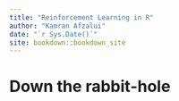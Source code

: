 ```yaml
--- 
title: "Reinforcement Learning in R"
author: "Kamran Afzalui"
date: "`r Sys.Date()`"
site: bookdown::bookdown_site
---
```


# Down the rabbit-hole

